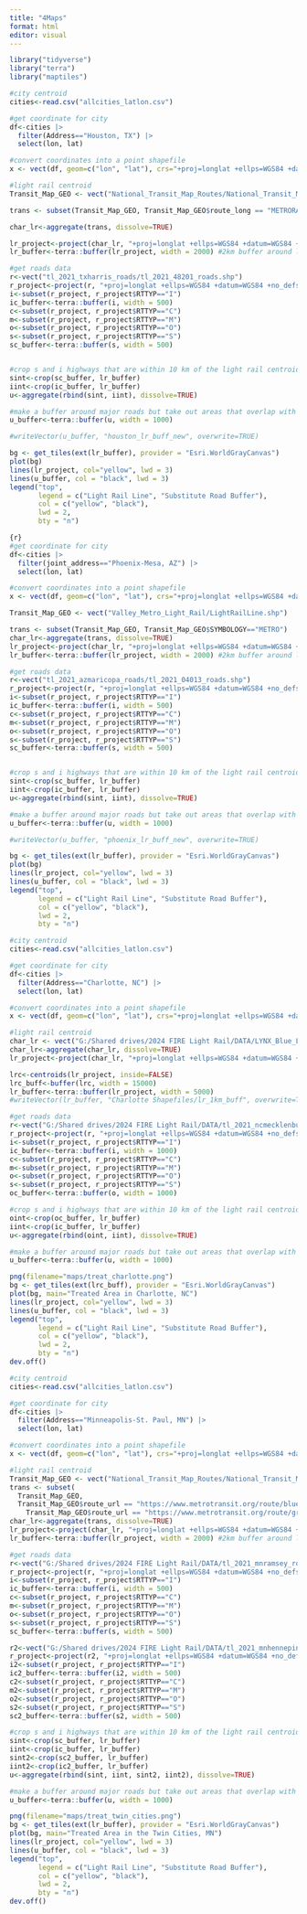 ```yaml
---
title: "4Maps"
format: html
editor: visual
---
```


```r
library("tidyverse")
library("terra")
library("maptiles")
```

```r
#city centroid
cities<-read.csv("allcities_latlon.csv")

#get coordinate for city
df<-cities |>
  filter(Address=="Houston, TX") |>
  select(lon, lat)

#convert coordinates into a point shapefile
x <- vect(df, geom=c("lon", "lat"), crs="+proj=longlat +ellps=WGS84 +datum=WGS84 +no_defs ")

#light rail centroid
Transit_Map_GEO <- vect("National_Transit_Map_Routes/National_Transit_Map_Routes.shp")

trans <- subset(Transit_Map_GEO, Transit_Map_GEO$route_long == "METRORAIL RED LINE")

char_lr<-aggregate(trans, dissolve=TRUE)

lr_project<-project(char_lr, "+proj=longlat +ellps=WGS84 +datum=WGS84 +no_defs ")
lr_buffer<-terra::buffer(lr_project, width = 2000) #2km buffer around light rail

#get roads data
r<-vect("tl_2021_txharris_roads/tl_2021_48201_roads.shp")
r_project<-project(r, "+proj=longlat +ellps=WGS84 +datum=WGS84 +no_defs ")
i<-subset(r_project, r_project$RTTYP=="I")
ic_buffer<-terra::buffer(i, width = 500)
c<-subset(r_project, r_project$RTTYP=="C")
m<-subset(r_project, r_project$RTTYP=="M")
o<-subset(r_project, r_project$RTTYP=="O")
s<-subset(r_project, r_project$RTTYP=="S")
sc_buffer<-terra::buffer(s, width = 500)


#crop s and i highways that are within 10 km of the light rail centroid
sint<-crop(sc_buffer, lr_buffer)
iint<-crop(ic_buffer, lr_buffer)
u<-aggregate(rbind(sint, iint), dissolve=TRUE)

#make a buffer around major roads but take out areas that overlap with the light rail
u_buffer<-terra::buffer(u, width = 1000)

#writeVector(u_buffer, "houston_lr_buff_new", overwrite=TRUE)
```

```r
bg <- get_tiles(ext(lr_buffer), provider = "Esri.WorldGrayCanvas")
plot(bg)
lines(lr_project, col="yellow", lwd = 3)
lines(u_buffer, col = "black", lwd = 3)
legend("top", 
       legend = c("Light Rail Line", "Substitute Road Buffer"),  
       col = c("yellow", "black"),    
       lwd = 2,
       bty = "n")
```

```r
{r}
#get coordinate for city
df<-cities |>
  filter(joint_address=="Phoenix-Mesa, AZ") |>
  select(lon, lat)

#convert coordinates into a point shapefile
x <- vect(df, geom=c("lon", "lat"), crs="+proj=longlat +ellps=WGS84 +datum=WGS84 +no_defs ")

Transit_Map_GEO <- vect("Valley_Metro_Light_Rail/LightRailLine.shp")

trans <- subset(Transit_Map_GEO, Transit_Map_GEO$SYMBOLOGY=="METRO")
char_lr<-aggregate(trans, dissolve=TRUE)
lr_project<-project(char_lr, "+proj=longlat +ellps=WGS84 +datum=WGS84 +no_defs ")
lr_buffer<-terra::buffer(lr_project, width = 2000) #2km buffer around light rail

#get roads data
r<-vect("tl_2021_azmaricopa_roads/tl_2021_04013_roads.shp")
r_project<-project(r, "+proj=longlat +ellps=WGS84 +datum=WGS84 +no_defs ")
i<-subset(r_project, r_project$RTTYP=="I")
ic_buffer<-terra::buffer(i, width = 500)
c<-subset(r_project, r_project$RTTYP=="C")
m<-subset(r_project, r_project$RTTYP=="M")
o<-subset(r_project, r_project$RTTYP=="O")
s<-subset(r_project, r_project$RTTYP=="S")
sc_buffer<-terra::buffer(s, width = 500)


#crop s and i highways that are within 10 km of the light rail centroid
sint<-crop(sc_buffer, lr_buffer)
iint<-crop(ic_buffer, lr_buffer)
u<-aggregate(rbind(sint, iint), dissolve=TRUE)

#make a buffer around major roads but take out areas that overlap with the light rail
u_buffer<-terra::buffer(u, width = 1000)

#writeVector(u_buffer, "phoenix_lr_buff_new", overwrite=TRUE)
```

```r
bg <- get_tiles(ext(lr_buffer), provider = "Esri.WorldGrayCanvas")
plot(bg)
lines(lr_project, col="yellow", lwd = 3)
lines(u_buffer, col = "black", lwd = 3)
legend("top", 
       legend = c("Light Rail Line", "Substitute Road Buffer"),  
       col = c("yellow", "black"),    
       lwd = 2,
       bty = "n")
```

```r
#city centroid
cities<-read.csv("allcities_latlon.csv")

#get coordinate for city
df<-cities |>
  filter(Address=="Charlotte, NC") |>
  select(lon, lat)

#convert coordinates into a point shapefile
x <- vect(df, geom=c("lon", "lat"), crs="+proj=longlat +ellps=WGS84 +datum=WGS84 +no_defs ")

#light rail centroid
char_lr <- vect("G:/Shared drives/2024 FIRE Light Rail/DATA/LYNX_Blue_Line_Route")
char_lr<-aggregate(char_lr, dissolve=TRUE)
lr_project<-project(char_lr, "+proj=longlat +ellps=WGS84 +datum=WGS84 +no_defs ")

lrc<-centroids(lr_project, inside=FALSE)
lrc_buff<-buffer(lrc, width = 15000)
lr_buffer<-terra::buffer(lr_project, width = 5000)
#writeVector(lr_buffer, "Charlotte Shapefiles/lr_1km_buff", overwrite=TRUE)

#get roads data
r<-vect("G:/Shared drives/2024 FIRE Light Rail/DATA/tl_2021_ncmecklenburg_roads")
r_project<-project(r, "+proj=longlat +ellps=WGS84 +datum=WGS84 +no_defs ")
i<-subset(r_project, r_project$RTTYP=="I")
ic_buffer<-terra::buffer(i, width = 1000)
c<-subset(r_project, r_project$RTTYP=="C")
m<-subset(r_project, r_project$RTTYP=="M")
o<-subset(r_project, r_project$RTTYP=="O")
s<-subset(r_project, r_project$RTTYP=="S")
oc_buffer<-terra::buffer(o, width = 1000)

#crop s and i highways that are within 10 km of the light rail centroid
oint<-crop(oc_buffer, lr_buffer)
iint<-crop(ic_buffer, lr_buffer)
u<-aggregate(rbind(oint, iint), dissolve=TRUE)

#make a buffer around major roads but take out areas that overlap with the light rail
u_buffer<-terra::buffer(u, width = 1000)
```

```r
png(filename="maps/treat_charlotte.png")
bg <- get_tiles(ext(lrc_buff), provider = "Esri.WorldGrayCanvas")
plot(bg, main="Treated Area in Charlotte, NC")
lines(lr_project, col="yellow", lwd = 3)
lines(u_buffer, col = "black", lwd = 3)
legend("top", 
       legend = c("Light Rail Line", "Substitute Road Buffer"),  
       col = c("yellow", "black"),    
       lwd = 2,
       bty = "n")
dev.off()
```

```r
#city centroid
cities<-read.csv("allcities_latlon.csv")

#get coordinate for city
df<-cities |>
  filter(Address=="Minneapolis-St. Paul, MN") |>
  select(lon, lat)

#convert coordinates into a point shapefile
x <- vect(df, geom=c("lon", "lat"), crs="+proj=longlat +ellps=WGS84 +datum=WGS84 +no_defs ")

#light rail centroid
Transit_Map_GEO <- vect("National_Transit_Map_Routes/National_Transit_Map_Routes.shp")
trans <- subset(
  Transit_Map_GEO, 
  Transit_Map_GEO$route_url == "https://www.metrotransit.org/route/blue" | 
    Transit_Map_GEO$route_url == "https://www.metrotransit.org/route/green")
char_lr<-aggregate(trans, dissolve=TRUE)
lr_project<-project(char_lr, "+proj=longlat +ellps=WGS84 +datum=WGS84 +no_defs ")
lr_buffer<-terra::buffer(lr_project, width = 2000) #2km buffer around light rail

#get roads data
r<-vect("G:/Shared drives/2024 FIRE Light Rail/DATA/tl_2021_mnramsey_roads")
r_project<-project(r, "+proj=longlat +ellps=WGS84 +datum=WGS84 +no_defs ")
i<-subset(r_project, r_project$RTTYP=="I")
ic_buffer<-terra::buffer(i, width = 500)
c<-subset(r_project, r_project$RTTYP=="C")
m<-subset(r_project, r_project$RTTYP=="M")
o<-subset(r_project, r_project$RTTYP=="O")
s<-subset(r_project, r_project$RTTYP=="S")
sc_buffer<-terra::buffer(s, width = 500)

r2<-vect("G:/Shared drives/2024 FIRE Light Rail/DATA/tl_2021_mnhennepin_roads")
r_project<-project(r2, "+proj=longlat +ellps=WGS84 +datum=WGS84 +no_defs ")
i2<-subset(r_project, r_project$RTTYP=="I")
ic2_buffer<-terra::buffer(i2, width = 500)
c2<-subset(r_project, r_project$RTTYP=="C")
m2<-subset(r_project, r_project$RTTYP=="M")
o2<-subset(r_project, r_project$RTTYP=="O")
s2<-subset(r_project, r_project$RTTYP=="S")
sc2_buffer<-terra::buffer(s2, width = 500)

#crop s and i highways that are within 10 km of the light rail centroid
sint<-crop(sc_buffer, lr_buffer)
iint<-crop(ic_buffer, lr_buffer)
sint2<-crop(sc2_buffer, lr_buffer)
iint2<-crop(ic2_buffer, lr_buffer)
u<-aggregate(rbind(sint, iint, sint2, iint2), dissolve=TRUE)

#make a buffer around major roads but take out areas that overlap with the light rail
u_buffer<-terra::buffer(u, width = 1000)

```

```r
png(filename="maps/treat_twin_cities.png")
bg <- get_tiles(ext(lr_buffer), provider = "Esri.WorldGrayCanvas")
plot(bg, main="Treated Area in the Twin Cities, MN")
lines(lr_project, col="yellow", lwd = 3)
lines(u_buffer, col = "black", lwd = 3)
legend("top", 
       legend = c("Light Rail Line", "Substitute Road Buffer"),  
       col = c("yellow", "black"),    
       lwd = 2,
       bty = "n")
dev.off()
```
